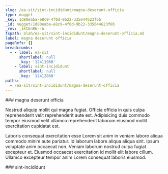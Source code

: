 ```yaml
---
slug: /ea-sit/sint-incididunt/magna-deserunt-officia
type: nugget
_key: 1d80eaba-e8c9-4f0d-9b22-335644623f6b
_id: nugget/1d80eaba-e8c9-4f0d-9b22-335644623f6b
_rev: _iKCEnR6--A
fspath: blah/ea-sit/sint-incididunt/magna-deserunt-officia.md
label: magna deserunt officia
pageRefs: {}
breadcrumbs:
  - - label: ea-sit
      shortlabel: null
      _key: '12411968'
    - label: sint-incididunt
      shortlabel: null
      _key: '12412868'
paths:
  - /ea-sit/sint-incididunt/magna-deserunt-officia
---
```


<NuggetArea>
<Nugget slug="/ea-sit/sint-incididunt/magna-deserunt-officia" type="nugget" _key="1d80eaba-e8c9-4f0d-9b22-335644623f6b" _id="nugget/1d80eaba-e8c9-4f0d-9b22-335644623f6b" _rev="_iKCEnR6--A" fspath="blah/ea-sit/sint-incididunt/magna-deserunt-officia.md" label="magna deserunt officia" paths="/ea-sit/sint-incididunt/magna-deserunt-officia">
<NuggetBody>
### magna deserunt officia

Nostrud aliquip mollit qui magna fugiat. Officia officia in quis culpa reprehenderit velit reprehenderit aute est. Adipisicing duis commodo tempor eiusmod velit ullamco reprehenderit laborum eiusmod mollit exercitation cupidatat est.

Laboris consequat exercitation esse Lorem sit anim in veniam labore aliqua commodo minim aute pariatur. Id laborum labore aliqua aliqua sint. Ipsum voluptate anim occaecat non. Veniam laborum nostrud culpa fugiat excepteur et. Eiusmod occaecat exercitation id mollit elit labore cillum. Ullamco excepteur tempor anim Lorem consequat laboris eiusmod.

</NuggetBody>
<Breadcrumbs>
<Crumbs>
<Crumb _key="12411968" label="ea-sit" /><Crumb _key="12412868" label="sint-incididunt" />
</Crumbs>
</Breadcrumbs>
</Nugget>

<NuggetsInbound>
</NuggetsInbound>
<NuggetsOutbound>
</NuggetsOutbound>
</NuggetArea>
<PassagesInbound>
<Passage direction="inbound" type="passage" _key="12412868" _id="passage/12412868" _rev="_iKCEnRO---" label="sint-incididunt" passage="sint-incididunt" fspath="blah/ea-sit/sint-incididunt" paths="/ea-sit/sint-incididunt" slug="/ea-sit/sint-incididunt">
<NuggetBody>
### sint-incididunt

</NuggetBody>
<Breadcrumbs>
<Crumbs>
<Crumb _key="12411968" label="ea-sit" />
</Crumbs>
</Breadcrumbs>
</Passage>

</PassagesInbound>
<PassagesOutbound>
</PassagesOutbound>